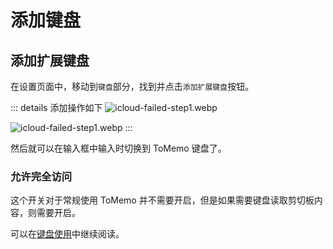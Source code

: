 # 添加键盘

## 添加扩展键盘

在设置页面中，移动到`键盘`部分，找到并点击`添加扩展键盘`按钮。

::: details 添加操作如下
![icloud-failed-step1.webp](/images/keyboard/keyboard-setting-tomemo.webp)

![icloud-failed-step1.webp](/images/keyboard/keyboard-enable.webp)
:::

然后就可以在输入框中输入时切换到 ToMemo 键盘了。

### 允许完全访问

这个开关对于常规使用 ToMemo 并不需要开启，但是如果需要键盘读取剪切板内容，则需要开启。

可以在[键盘使用](/guide/keyboard-guide)中继续阅读。
